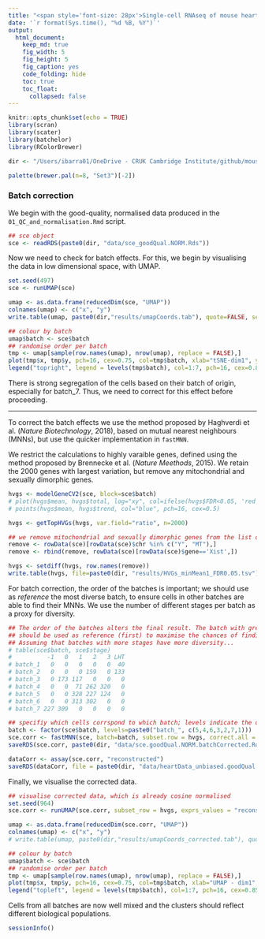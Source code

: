 ```yaml
---
title: "<span style='font-size: 28px'>Single-cell RNAseq of mouse heart development</style>"
date: '`r format(Sys.time(), "%d %B, %Y")`'
output:
  html_document:
    keep_md: true
    fig_width: 5
    fig_height: 5
    fig_caption: yes
    code_folding: hide
    toc: true
    toc_float: 
      collapsed: false
---
```


```r
knitr::opts_chunk$set(echo = TRUE)
library(scran)
library(scater)
library(batchelor)
library(RColorBrewer)

dir <- "/Users/ibarra01/OneDrive - CRUK Cambridge Institute/github/mouseHeart_earlyDev_atlas/"

palette(brewer.pal(n=8, "Set3")[-2])
```


### Batch correction

We begin with the good-quality, normalised data produced in the `01_QC_and_normalisation.Rmd` script.

```r
## sce object
sce <- readRDS(paste0(dir, "data/sce_goodQual.NORM.Rds"))
```

Now we need to check for batch effects. For this, we begin by visualising the data in low dimensional space, with UMAP.

```r
set.seed(497)
sce <- runUMAP(sce)

umap <- as.data.frame(reducedDim(sce, "UMAP"))
colnames(umap) <- c("x", "y")
write.table(umap, paste0(dir,"results/umapCoords.tab"), quote=FALSE, sep="\t")

## colour by batch
umap$batch <- sce$batch
## randomise order per batch
tmp <- umap[sample(row.names(umap), nrow(umap), replace = FALSE),]
plot(tmp$x, tmp$y, pch=16, cex=0.75, col=tmp$batch, xlab="tSNE-dim1", ylab="tSNE-dim2", bty="l")
legend("topright", legend = levels(tmp$batch), col=1:7, pch=16, cex=0.85)
```

There is strong segregation of the cells based on their batch of origin, especially for batch_7. Thus, we need to correct for this effect before proceeding.

----

To correct the batch effects we use the method proposed by Haghverdi et al. (*Nature Biotechnology*, 2018), based on mutual nearest neighbours (MNNs), but use the quicker implementation in `fastMNN`. 

We restrict the calculations to highly varaible genes, defined using the method proposed by Brennecke et al. (*Nature Meethods*, 2015). We retain the 2000 genes with largest variation, but remove any mitochondrial and sexually dimorphic genes.

```r
hvgs <- modelGeneCV2(sce, block=sce$batch)
# plot(hvgs$mean, hvgs$total, log="xy", col=ifelse(hvgs$FDR<0.05, 'red', 'black'))
# points(hvgs$mean, hvgs$trend, col="blue", pch=16, cex=0.5)

hvgs <- getTopHVGs(hvgs, var.field="ratio", n=2000)

## we remove mitochondrial and sexually dimorphic genes from the list of HVGs
remove <- rowData(sce)[rowData(sce)$chr %in% c("Y", "MT"),]
remove <- rbind(remove, rowData(sce)[rowData(sce)$gene=='Xist',])

hvgs <- setdiff(hvgs, row.names(remove))
write.table(hvgs, file=paste0(dir, "results/HVGs_minMean1_FDR0.05.tsv"), quote = FALSE, col.names = FALSE, row.names = FALSE)
```

For batch correction, the order of the batches is important; we should use as *reference* the most diverse batch, to ensure cells in other batches are able to find their MNNs. We use the number of different stages per batch as a proxy for diversity.

```r
## The order of the batches alters the final result. The batch with greatest diversity
## should be used as reference (first) to maximise the chances of finding MNNs. 
## Assuming that batches with more stages have more diversity...
# table(sce$batch, sce$stage)
#          -1   0   1   2   3 LHT
# batch_1   0   0   0   0   0  40
# batch_2   0   0   0 159   0 133
# batch_3   0 173 117   0   0   0
# batch_4   0   0  71 262 320   0
# batch_5   0   0 328 227 124   0
# batch_6   0   0 313 302   0   0
# batch_7 227 309   0   0   0   0

## specifiy which cells corrspond to which batch; levels indicate the order for merging
batch <- factor(sce$batch, levels=paste0("batch_", c(5,4,6,3,2,7,1)))
sce.corr <- fastMNN(sce, batch=batch, subset.row = hvgs, correct.all = TRUE)
saveRDS(sce.corr, paste0(dir, "data/sce.goodQual.NORM.batchCorrected.Rds"))

dataCorr <- assay(sce.corr, "reconstructed")
saveRDS(dataCorr, file = paste0(dir, "data/heartData_unbiased.goodQual.NORM.batchCorrected.Rds"))
```

Finally, we visualise the corrected data.

```r
## visualise corrected data, which is already cosine normalised
set.seed(964)
sce.corr <- runUMAP(sce.corr, subset_row = hvgs, exprs_values = "reconstructed")

umap <- as.data.frame(reducedDim(sce.corr, "UMAP"))
colnames(umap) <- c("x", "y")
# write.table(umap, paste0(dir,"results/umapCoords_corrected.tab"), quote=FALSE, sep="\t")

## colour by batch
umap$batch <- sce$batch
## randomise order per batch
tmp <- umap[sample(row.names(umap), nrow(umap), replace = FALSE),]
plot(tmp$x, tmp$y, pch=16, cex=0.75, col=tmp$batch, xlab="UMAP - dim1", ylab="UMAP - dim2", bty="l")
legend("topleft", legend = levels(tmp$batch), col=1:7, pch=16, cex=0.85)
```

Cells from all batches are now well mixed and the clusters should reflect different biological populations.

```r
sessionInfo()
```
